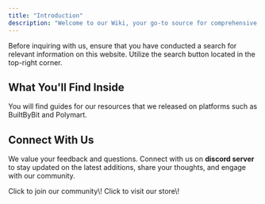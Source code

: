 ```yaml
---
title: "Introduction"
description: "Welcome to our Wiki, your go-to source for comprehensive and organized knowledge on Ronix Studio's resources. Whether you're a newcomer or an experienced professional, this platform is designed to provide you with in-depth information, tutorials, and resources to enhance your understanding and skills in resources."
---
```


<Info>
  Before inquiring with us, ensure that you have conducted a search for relevant information on this website. Utilize the search button located in the top-right corner.
</Info>

## <Icon icon="face-thinking" size="27" />  **What You'll Find Inside**

You will find guides for our resources that we released on platforms such as BuiltByBit and Polymart.

## <Icon icon="hand-heart" size="27" />  **Connect With Us**

We value your feedback and questions. Connect with us on **discord server** to stay updated on the latest additions, share your thoughts, and engage with our community.

<CardGroup cols="3">
  <Card title="Join Community" icon="discord" href="https://ronix.studio/discord/">
    Click to join our community\!
  </Card>
  <Card title="Store" icon="store" href="https://builtbybit.com/members/ronix-studios.183719/">
    Click to visit our store\!
  </Card>
</CardGroup>